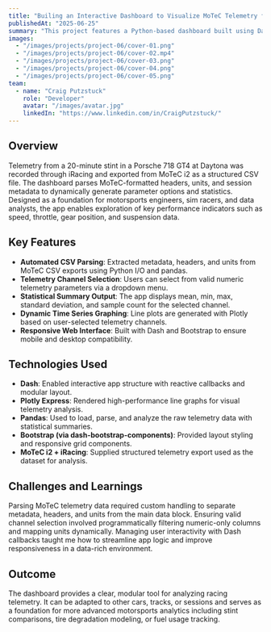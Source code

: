 ---
title: "Builing an Interactive Dashboard to Visualize MoTeC Telemetry from iRacing"
publishedAt: "2025-06-25"
summary: "This project features a Python-based dashboard built using Dash and Plotly to analyze telemetry data captured from iRacing via MoTeC. The app provides interactive parameter selection, visual feedback, and session metadata presentation, allowing deep inspection of vehicle performance over time.."
images:
  - "/images/projects/project-06/cover-01.png"
  - "/images/projects/project-06/cover-02.mp4"
  - "/images/projects/project-06/cover-03.png"
  - "/images/projects/project-06/cover-04.png"
  - "/images/projects/project-06/cover-05.png"
team:
  - name: "Craig Putzstuck"
    role: "Developer"
    avatar: "/images/avatar.jpg"
    linkedIn: "https://www.linkedin.com/in/CraigPutzstuck/"
---

## Overview

Telemetry from a 20-minute stint in a Porsche 718 GT4 at Daytona was recorded through iRacing and exported from MoTeC i2 as a structured CSV file. The dashboard parses MoTeC-formatted headers, units, and session metadata to dynamically generate parameter options and statistics. Designed as a foundation for motorsports engineers, sim racers, and data analysts, the app enables exploration of key performance indicators such as speed, throttle, gear position, and suspension data.

## Key Features

- **Automated CSV Parsing**: Extracted metadata, headers, and units from MoTeC CSV exports using Python I/O and pandas.
- **Telemetry Channel Selection**: Users can select from valid numeric telemetry parameters via a dropdown menu.
- **Statistical Summary Output**: The app displays mean, min, max, standard deviation, and sample count for the selected channel.
- **Dynamic Time Series Graphing**: Line plots are generated with Plotly based on user-selected telemetry channels.
- **Responsive Web Interface**: Built with Dash and Bootstrap to ensure mobile and desktop compatibility.

## Technologies Used

- **Dash**: Enabled interactive app structure with reactive callbacks and modular layout.
- **Plotly Express**: Rendered high-performance line graphs for visual telemetry analysis.
- **Pandas**: Used to load, parse, and analyze the raw telemetry data with statistical summaries.
- **Bootstrap (via dash-bootstrap-components)**: Provided layout styling and responsive grid components.
- **MoTeC i2 + iRacing**: Supplied structured telemetry export used as the dataset for analysis.

## Challenges and Learnings

Parsing MoTeC telemetry data required custom handling to separate metadata, headers, and units from the main data block. Ensuring valid channel selection involved programmatically filtering numeric-only columns and mapping units dynamically. Managing user interactivity with Dash callbacks taught me how to streamline app logic and improve responsiveness in a data-rich environment.

## Outcome

The dashboard provides a clear, modular tool for analyzing racing telemetry. It can be adapted to other cars, tracks, or sessions and serves as a foundation for more advanced motorsports analytics including stint comparisons, tire degradation modeling, or fuel usage tracking.